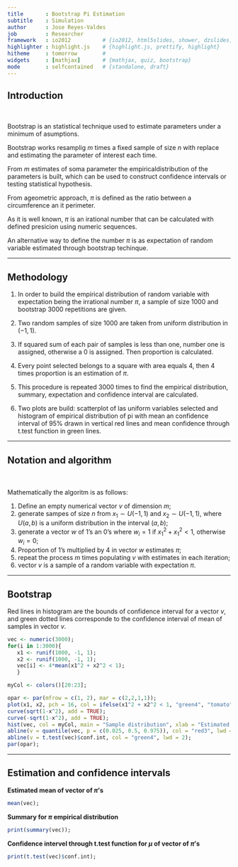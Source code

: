 ```yaml
---
title       : Bootstrap Pi Estimation
subtitle    : Simulation
author      : Jose Reyes-Valdes
job         : Researcher
framework   : io2012          # {io2012, html5slides, shower, dzslides, ...}
highlighter : highlight.js    # {highlight.js, prettify, highlight}
hitheme     : tomorrow        # 
widgets     : [mathjax]       # {mathjax, quiz, bootstrap}
mode        : selfcontained   # {standalone, draft}
---
```


## Introduction

</br>
<p>Bootstrap is an statistical technique used to estimate parameters under a minimum of asumptions.</p>

<p>Bootstrap works resamplig $m$ times a fixed sample of size $n$ with replace and estimating the parameter of interest each time.</p>

<p>From $m$ estimates of soma parameter the empiricaldistribution of the parameters is built, which can be used to construct confidence intervals or testing statistical hypothesis.</p>


<p>From ageometric approach, $\pi$ is defined as the ratio between a circumference an it perimeter.</p>


<p>As it is well known, $\pi$ is an irational number that can be calculated with defined presicion using numeric sequences.</p>


<p>An alternative way to define the number $\pi$ is as expectation of random variable estimated through bootstrap techinque.</p>

---

## Methodology

1. In order to build the empirical distribution of random variable with expectation being the irrational number $\pi$, a sample of size 1000 and bootstrap 3000 repetitions are given.

2. Two random samples of size 1000 are taken from uniform distribution in $(-1, 1)$.

3. If squared sum of each pair of samples is less than one, number one is assigned, otherwise a 0 is assigned. Then proportion is calculated.

4. Every point selected belongs to a square with area equals 4, then 4 times proportion is an estimation of $\pi$.

5. This procedure is repeated 3000 times to find the empirical distribution, summary, expectation and confidence interval are calculated.

6. Two plots are build: scatterplot of las uniform variables selected and histogram of empirical distribution of pi with mean an confidence interval of 95% drawn in vertical red lines and mean confidence through t.test function in green lines.


---

## Notation and algorithm

</br>
</br>
Mathematically the algoritm is as follows:

1. Define an empty numerical vector $v$ of dimension $m$;
3. generate sampes of size $n$ from $x_1\sim U(-1,1)$ and $x_2\sim U(-1,1)$, where $U(a,b)$ is a uniform distribution in the interval $(a,b)$;
3. generate a vector $w$ of 1's an 0's where $w_i = 1$ if $x_{1}^{2} + x_{1}^{2} < 1$, otherwise $w_i = 0$;
4. Proportion of 1's multiplied by 4 in vector $w$ estimates $\pi$;
5. repeat the process $m$ times populating $v$ with estimates in each iteration;
6. vector $v$ is a sample of a random variable with expectation $\pi$. 

---

## Bootstrap

Red lines in histogram are the bounds of confidence interval for a vector $v$, and green dotted lines corresponde to the confidence interval of mean of samples in vector $v$.

```r
vec <- numeric(3000);
for(i in 1:3000){
   x1 <- runif(1000, -1, 1);
   x2 <- runif(1000, -1, 1);        
   vec[i] <- 4*mean(x1^2 + x2^2 < 1);
   }

myCol <- colors()[20:23];

opar <- par(mfrow = c(1, 2), mar = c(2,2,1,1));
plot(x1, x2, pch = 16, col = ifelse(x1^2 + x2^2 < 1, "green4", "tomato"));
curve(sqrt(1-x^2), add = TRUE);
curve(-sqrt(1-x^2), add = TRUE);
hist(vec, col = myCol, main = "Sample distribution", xlab = "Estimated Pi", ylab = "Frecuencies");
abline(v = quantile(vec, p = c(0.025, 0.5, 0.975)), col = "red3", lwd = 3, lty = c(1, 2, 1));
abline(v = t.test(vec)$conf.int, col = "green4", lwd = 2);
par(opar);
```


---

## Estimation and confidence intervals

**Estimated mean of vector of $\pi$'s**
```r
mean(vec);
```

**Summary for $\pi$ empirical distribution**
```r
print(summary(vec));
```

**Confidence intervel through t.test function for $\mu$ of vector of $\pi$'s**
```r
print(t.test(vec)$conf.int);
```



